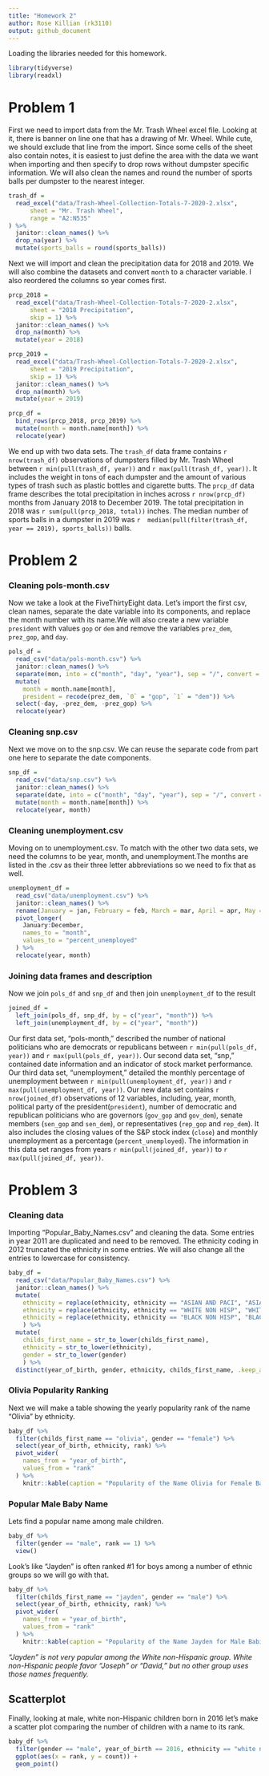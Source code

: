 ```yaml
---
title: "Homework 2"
author: Rose Killian (rk3110)
output: github_document
---
```


Loading the libraries needed for this homework.

```r
library(tidyverse)
library(readxl)
```


# Problem 1

First we need to import data from the Mr. Trash Wheel excel file. Looking at it, there is banner on line one that has a drawing of Mr. Wheel. While cute, we should exclude that line from the import. Since some cells of the sheet also contain notes, it is easiest to just define the area with the data we want when importing and then specify to drop rows without dumpster specific information. We will also clean the names and round the number of sports balls per dumpster to the nearest integer. 

```r
trash_df = 
  read_excel("data/Trash-Wheel-Collection-Totals-7-2020-2.xlsx", 
      sheet = "Mr. Trash Wheel", 
      range = "A2:N535"
) %>% 
  janitor::clean_names() %>% 
  drop_na(year) %>% 
  mutate(sports_balls = round(sports_balls))
```

Next we will import and clean the precipitation data for 2018 and 2019. We will also combine the datasets and convert `month` to a character variable. I also reordered the columns so year comes first.

```r
prcp_2018 = 
  read_excel("data/Trash-Wheel-Collection-Totals-7-2020-2.xlsx",
      sheet = "2018 Precipitation",
      skip = 1) %>% 
  janitor::clean_names() %>% 
  drop_na(month) %>% 
  mutate(year = 2018)

prcp_2019 = 
  read_excel("data/Trash-Wheel-Collection-Totals-7-2020-2.xlsx",
      sheet = "2019 Precipitation",
      skip = 1) %>% 
  janitor::clean_names() %>% 
  drop_na(month) %>% 
  mutate(year = 2019)

prcp_df = 
  bind_rows(prcp_2018, prcp_2019) %>% 
  mutate(month = month.name[month]) %>% 
  relocate(year)
```

We end up with two data sets. The `trash_df` data frame contains `r nrow(trash_df)` observations of dumpsters filled by Mr. Trash Wheel between `r min(pull(trash_df, year))` and `r max(pull(trash_df, year))`. It includes the weight in tons of each dumpster and the amount of various types of trash such as plastic bottles and cigarette butts. The `prcp_df` data frame describes the total precipitation in inches across `r nrow(prcp_df)` months from January 2018 to December 2019. The total precipitation in 2018 was `r sum(pull(prcp_2018, total))` inches. The median number of sports balls in a dumpster in 2019 was `r  median(pull(filter(trash_df, year == 2019), sports_balls))` balls.


# Problem 2

### Cleaning pols-month.csv
Now we take a look at the FiveThirtyEight data. Let's import the first csv, clean names, separate the date variable into its components, and replace the month number with its name.We will also create a new variable `president` with values `gop` or `dem` and remove the variables `prez_dem`, `prez_gop`, and `day`.

```r
pols_df = 
  read_csv("data/pols-month.csv") %>% 
  janitor::clean_names() %>% 
  separate(mon, into = c("month", "day", "year"), sep = "/", convert = TRUE) %>% 
  mutate(
    month = month.name[month],
    president = recode(prez_dem, `0` = "gop", `1` = "dem")) %>% 
  select(-day, -prez_dem, -prez_gop) %>% 
  relocate(year)
```

### Cleaning snp.csv
Next we move on to the snp.csv. We can reuse the separate code from part one here to separate the date components.

```r
snp_df = 
  read_csv("data/snp.csv") %>% 
  janitor::clean_names() %>% 
  separate(date, into = c("month", "day", "year"), sep = "/", convert = TRUE) %>% 
  mutate(month = month.name[month]) %>%
  relocate(year, month)
```

### Cleaning unemployment.csv
Moving on to unemployment.csv. To match with the other two data sets, we need the columns to be year, month, and unemployment.The months are listed in the .csv as their three letter abbreviations so we need to fix that as well. 

```r
unemployment_df = 
  read_csv("data/unemployment.csv") %>% 
  janitor::clean_names() %>% 
  rename(January = jan, February = feb, March = mar, April = apr, May = may, June = jun, July = jul, August = aug, September = sep, October = oct, November = nov, December = dec) %>% 
  pivot_longer(
    January:December,
    names_to = "month",
    values_to = "percent_unemployed"
  ) %>%
  relocate(year, month)
```


### Joining data frames and description

Now we join `pols_df` and `snp_df` and then join `unemployment_df` to the result

```r
joined_df = 
  left_join(pols_df, snp_df, by = c("year", "month")) %>% 
  left_join(unemployment_df, by = c("year", "month"))
```

Our first data set, "pols-month," described the number of national politicians who are democrats or republicans between `r min(pull(pols_df, year))` and `r max(pull(pols_df, year))`. Our second data set, "snp," contained date information and an indicator of stock market performance. Our third data set, "unemployment," detailed the monthly percentage of unemployment between `r min(pull(unemployment_df, year))` and `r max(pull(unemployment_df, year))`. Our new data set contains `r nrow(joined_df)` observations of 12 variables, including, year, month, political party of the president(`president`), number of democratic and republican politicians who are governors (`gov_gop` and `gov_dem`), senate members (`sen_gop` and `sen_dem`), or representatives (`rep_gop` and `rep_dem`). It also includes the closing values of the S&P stock index (`close`) and monthly unemployment as a percentage (`percent_unemployed`). The information in this data set ranges from years `r min(pull(joined_df, year))` to `r max(pull(joined_df, year))`.

# Problem 3

### Cleaning data

Importing "Popular_Baby_Names.csv" and cleaning the data. Some entries in year 2011 are duplicated and need to be removed. The ethnicity coding in 2012 truncated the ethnicity in some entries. We will also change all the entries to lowercase for consistency.

```r
baby_df = 
  read_csv("data/Popular_Baby_Names.csv") %>% 
  janitor::clean_names() %>% 
  mutate(
    ethnicity = replace(ethnicity, ethnicity == "ASIAN AND PACI", "ASIAN AND PACIFIC ISLANDER"),
    ethnicity = replace(ethnicity, ethnicity == "WHITE NON HISP", "WHITE NON HISPANIC"),
    ethnicity = replace(ethnicity, ethnicity == "BLACK NON HISP", "BLACK NON HISPANIC")
    ) %>% 
  mutate(
    childs_first_name = str_to_lower(childs_first_name),
    ethnicity = str_to_lower(ethnicity),
    gender = str_to_lower(gender)
    ) %>% 
  distinct(year_of_birth, gender, ethnicity, childs_first_name, .keep_all = T)
```


### Olivia Popularity Ranking 

Next we will make a table showing the yearly popularity rank of the name "Olivia" by ethnicity.

```r
baby_df %>% 
  filter(childs_first_name == "olivia", gender == "female") %>% 
  select(year_of_birth, ethnicity, rank) %>% 
  pivot_wider(
    names_from = "year_of_birth",
    values_from = "rank"
  ) %>% 
    knitr::kable(caption = "Popularity of the Name Olivia for Female Babies")
```


### Popular Male Baby Name

Lets find a popular name among male children.

```r
baby_df %>% 
  filter(gender == "male", rank == 1) %>% 
  view()
```

Look's like "Jayden" is often ranked #1 for boys among a number of ethnic groups so we will go with that.

```r
baby_df %>% 
  filter(childs_first_name == "jayden", gender == "male") %>% 
  select(year_of_birth, ethnicity, rank) %>% 
  pivot_wider(
    names_from = "year_of_birth",
    values_from = "rank"
  ) %>% 
    knitr::kable(caption = "Popularity of the Name Jayden for Male Babies")
```

*"Jayden" is not very popular among the White non-Hispanic group. White non-Hispanic people favor "Joseph" or "David," but no other group uses those names frequently.*


## Scatterplot

Finally, looking at male, white non-Hispanic children born in 2016 let's make a scatter plot comparing the number of children with a name to its rank. 

```r
baby_df %>% 
  filter(gender == "male", year_of_birth == 2016, ethnicity == "white non hispanic") %>% 
  ggplot(aes(x = rank, y = count)) +
  geom_point()
```


